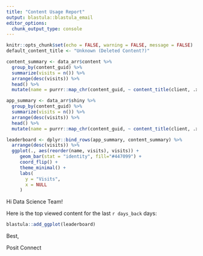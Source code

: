 ```yaml
---
title: "Content Usage Report"
output: blastula::blastula_email
editor_options: 
  chunk_output_type: console
---
```

```r
knitr::opts_chunk$set(echo = FALSE, warning = FALSE, message = FALSE)
default_content_title <- "Unknown (Deleted Content?)"


```

```r
content_summary <- data_arr$content %>% 
  group_by(content_guid) %>% 
  summarize(visits = n()) %>% 
  arrange(desc(visits)) %>% 
  head() %>% 
  mutate(name = purrr::map_chr(content_guid, ~ content_title(client, .x, default_content_title)))

app_summary <- data_arr$shiny %>% 
  group_by(content_guid) %>% 
  summarize(visits = n()) %>% 
  arrange(desc(visits)) %>% 
  head() %>% 
  mutate(name = purrr::map_chr(content_guid, ~ content_title(client, .x, default_content_title)))

leaderboard <- dplyr::bind_rows(app_summary, content_summary) %>%
  arrange(desc(visits)) %>%
  ggplot(., aes(reorder(name, visits), visits)) + 
     geom_bar(stat = "identity", fill="#447099") +  
     coord_flip() + 
     theme_minimal() + 
     labs(
       y = "Visits",
       x = NULL
     )
```

Hi Data Science Team!

Here is the top viewed content for the last `r days_back` days:

```r

blastula::add_ggplot(leaderboard)
```

Best,

Posit Connect
